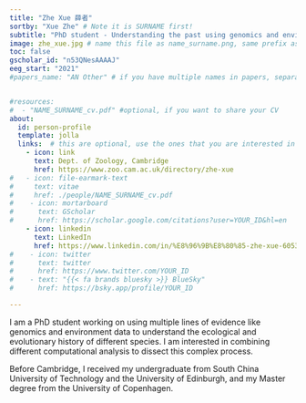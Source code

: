 ```yaml
---
title: "Zhe Xue 薛者"
sortby: "Xue Zhe" # Note it is SURNAME first!
subtitle: "PhD student - Understanding the past using genomics and environmental data"
image: zhe_xue.jpg # name this file as name_surname.png, same prefix as this file; this should be a square image 250px by 250px
toc: false
gscholar_id: "n53QNesAAAAJ"
eeg_start: "2021"
#papers_name: "AN Other" # if you have multiple names in papers, separated #them by semicolon


#resources: 
#  - "NAME_SURNAME_cv.pdf" #optional, if you want to share your CV
about:
  id: person-profile
  template: jolla
  links:  # this are optional, use the ones that you are interested in (you need at least one, or you need to commone out this line as well)
    - icon: link
      text: Dept. of Zoology, Cambridge
      href: https://www.zoo.cam.ac.uk/directory/zhe-xue
#   - icon: file-earmark-text
#     text: vitae
#     href: ./people/NAME_SURNAME_cv.pdf
#    - icon: mortarboard
#      text: GScholar
#      href: https://scholar.google.com/citations?user=YOUR_ID&hl=en
    - icon: linkedin
      text: LinkedIn
      href: https://www.linkedin.com/in/%E8%96%9B%E8%80%85-zhe-xue-6053369a/
#    - icon: twitter
#      text: twitter
#      href: https://www.twitter.com/YOUR_ID
#    - text: "{{< fa brands bluesky >}} BlueSky"
#      href: https://bsky.app/profile/YOUR_ID

---
```


:::{#person-profile}
:::

I am a PhD student working on using multiple lines of evidence like genomics and environment data to understand the ecological and evolutionary history of different species. I am interested in combining different computational analysis to dissect this complex process.  

Before Cambridge, I received my undergraduate from South China University of Technology and the University of Edinburgh, and my Master degree from the University of Copenhagen.
